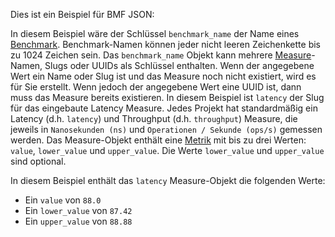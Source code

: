
Dies ist ein Beispiel für BMF JSON:

<BmfExample />

In diesem Beispiel wäre der Schlüssel `benchmark_name` der Name eines [Benchmark][benchmark].
Benchmark-Namen können jeder nicht leeren Zeichenkette bis zu 1024 Zeichen sein.
Das `benchmark_name` Objekt kann mehrere [Measure][measure]-Namen, Slugs oder UUIDs als Schlüssel enthalten.
Wenn der angegebene Wert ein Name oder Slug ist und das Measure noch nicht existiert, wird es für Sie erstellt.
Wenn jedoch der angegebene Wert eine UUID ist, dann muss das Measure bereits existieren.
In diesem Beispiel ist `latency` der Slug für das eingebaute Latency Measure.
Jedes Projekt hat standardmäßig ein Latency (d.h. `latency`) und Throughput (d.h. `throughput`) Measure,
die jeweils in `Nanosekunden (ns)` und `Operationen / Sekunde (ops/s)` gemessen werden.
Das Measure-Objekt enthält eine [Metrik][metric] mit bis zu drei Werten:
`value`, `lower_value` und `upper_value`.
Die Werte `lower_value` und `upper_value` sind optional.

In diesem Beispiel enthält das `latency` Measure-Objekt die folgenden Werte:

- Ein `value` von `88.0`
- Ein `lower_value` von `87.42`
- Ein `upper_value` von `88.88`

[benchmark]: /de/docs/explanation/benchmarking/#benchmark
[measure]: /de/docs/explanation/benchmarking/#measure
[metric]: /de/docs/explanation/benchmarking/#metrics